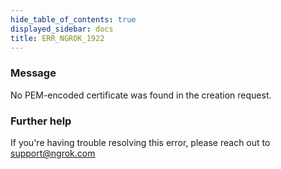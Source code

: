 ```yaml
---
hide_table_of_contents: true
displayed_sidebar: docs
title: ERR_NGROK_1922
---
```


### Message

No PEM-encoded certificate was found in the creation request.

<ErrorDetails />

### Further help

If you're having trouble resolving this error, please reach out to [support@ngrok.com](mailto:support@ngrok.com?subject=Help%20with%20ERR_NGROK_1922)
